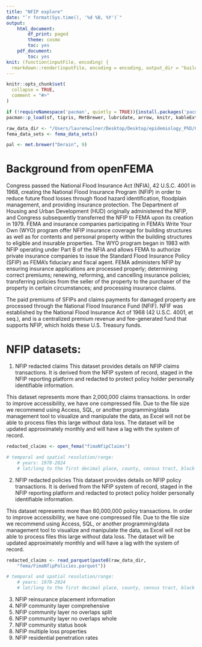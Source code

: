 ```yaml
---
title: "NFIP explore"
date: "`r format(Sys.time(), '%d %B, %Y')`"
output: 
    html_document:
        df_print: paged
        theme: cosmo
        toc: yes
    pdf_document:
        toc: yes
knit: (function(inputFile, encoding) {
  rmarkdown::render(inputFile, encoding = encoding, output_dir = "build") })
---
```


```r
knitr::opts_chunk$set(
  collapse = TRUE,
  comment = "#>"
)

if (!requireNamespace('pacman', quietly = TRUE)){install.packages('pacman')}
pacman::p_load(sf, tigris, MetBrewer, lubridate, arrow, knitr, kableExtra, patchwork, rfema)

raw_data_dir <- "/Users/laurenwilner/Desktop/Desktop/epidemiology_PhD/01_data/raw/"
fema_data_sets <- fema_data_sets()

pal <- met.brewer("Derain", 9)
```

# Background from openFEMA
Congress passed the National Flood Insurance Act (NFIA), 42 U.S.C. 4001 in 1968, creating the National Flood Insurance Program (NFIP) in order to reduce future flood losses through flood hazard identification, floodplain management, and providing insurance protection. The Department of Housing and Urban Development (HUD) originally administered the NFIP, and Congress subsequently transferred the NFIP to FEMA upon its creation in 1979. FEMA and insurance companies participating in FEMA's Write Your Own (WYO) program offer NFIP insurance coverage for building structures as well as for contents and personal property within the building structures to eligible and insurable properties. The WYO program began in 1983 with NFIP operating under Part B of the NFIA and allows FEMA to authorize private insurance companies to issue the Standard Flood Insurance Policy (SFIP) as FEMA's fiduciary and fiscal agent. FEMA administers NFIP by ensuring insurance applications are processed properly; determining correct premiums; renewing, reforming, and cancelling insurance policies; transferring policies from the seller of the property to the purchaser of the property in certain circumstances; and processing insurance claims.

The paid premiums of SFIPs and claims payments for damaged property are processed through the National Flood Insurance Fund (NFIF). NFIF was established by the National Flood Insurance Act of 1968 (42 U.S.C. 4001, et seq.), and is a centralized premium revenue and fee-generated fund that supports NFIP, which holds these U.S. Treasury funds.

# NFIP datasets: 
1. NFIP redacted claims
This dataset provides details on NFIP claims transactions. It is derived from the NFIP system of record, staged in the NFIP reporting platform and redacted to protect policy holder personally identifiable information.

This dataset represents more than 2,000,000 claims transactions. In order to improve accessibility, we have one compressed file. Due to the file size we recommend using Access, SQL, or another programming/data management tool to visualize and manipulate the data, as Excel will not be able to process files this large without data loss. The dataset will be updated approximately monthly and will have a lag with the system of record.

```r
redacted_claims <- open_fema("fimaNfipClaims")

# temporal and spatial resolution/range:
    # years: 1978-2024
    # lat/long to the first decimal place, county, census tract, block group, zip, city
```

2. NFIP redacted policies
This dataset provides details on NFIP policy transactions. It is derived from the NFIP system of record, staged in the NFIP reporting platform and redacted to protect policy holder personally identifiable information.

This dataset represents more than 80,000,000 policy transactions. In order to improve accessibility, we have one compressed file. Due to the file size we recommend using Access, SQL, or another programming/data management tool to visualize and manipulate the data, as Excel will not be able to process files this large without data loss. The dataset will be updated approximately monthly and will have a lag with the system of record.

```r
redacted_claims <- read_parquet(paste0(raw_data_dir,
    "fema/FimaNfipPolicies.parquet"))

# temporal and spatial resolution/range:
    # years: 1978-2024
    # lat/long to the first decimal place, county, census tract, block group, zip, city
```

3. NFIP reinsurance placement information
4. NFIP community layer comprehensive
5. NFIP community layer no overlaps split
6. NFIP community layer no overlaps whole
7. NFIP community status book
8. NFIP multiple loss properties 
9. NFIP residential penetration rates 